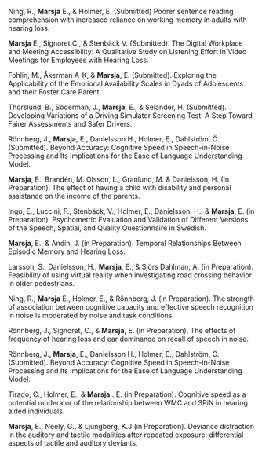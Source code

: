 Ning, R., **Marsja** E., & Holmer, E. (Submitted) Poorer sentence reading comprehension with increased reliance on working memory in adults with hearing loss.

**Marsja** E.,  Signoret C., & Stenbäck V. (Submitted). The Digital Workplace and Meeting Accessibility: A Qualitative Study on Listening Effort in Video Meetings for Employees with Hearing Loss.

Fohlin, M., Åkerman A-K, & **Marsja**, E. (Submitted). Exploring the Applicability of the Emotional Availability Scales in Dyads of Adolescents and their Foster Care Parent.

Thorslund, B., Söderman, J., **Marsja**, E., & Selander, H. (Submitted). Developing Variations of a Driving Simulator Screening Test: A Step Toward Fairer Assessments and Safer Drivers.


Rönnberg, J., **Marsja**, E., Danielsson H., Holmer, E., Dahlström, Ö. (Submitted). Beyond Accuracy: Cognitive Speed in Speech-in-Noise Processing and Its Implications for the Ease of Language Understanding Model.

**Marsja**, E., Brandén, M. Olsson, L., Granlund, M. & Danielsson, H. (In Preparation). The effect of having a child with disability and personal assistance on the income of the parents.

Ingo, E., Luccini, F., Stenbäck, V., Holmer, E.,  Danielsson, H., & **Marsja**, E. (in Preparation). Psychometric Evaluation and Validation of Different Versions of the Speech, Spatial, and Quality Questionnaire in Swedish.

**Marsja**, E., & Andin, J. (in Preparation). Temporal Relationships Between Episodic Memory and Hearing Loss.

Larsson, S., Danielsson, H., **Marsja**, E., & Sjörs Dahlman, A. (in Preparation). Feasibility of using virtual reality when investigating road crossing behavior in older pedestrians.

Ning, R., **Marsja** E., Holmer, E., & Rönnberg, J. (in Preparation). The strength of association between cognitive capacity and effective speech recognition in noise is moderated by noise and task conditions.

Rönnberg, J., Signoret, C., & **Marsja**, E. (in Preparation). The effects of frequency of hearing loss and ear dominance on recall of speech in noise.

Rönnberg, J., **Marsja**, E., Danielsson H., Holmer, E., Dahlström, Ö. (Submitted). Beyond Accuracy: Cognitive Speed in Speech-in-Noise Processing and Its Implications for the Ease of Language Understanding Model.

Tirado, C., Holmer, E., & **Marsja**,. E. (in Preparation). Cognitive speed as a potential moderator of the relationship between WMC and SPiN in  hearing aided individuals.

**Marsja**, E., Neely, G., & Ljungberg, K.J (in Preparation). Deviance distraction in the auditory and tactile modalities after repeated exposure: differential aspects of tactile and auditory deviants.